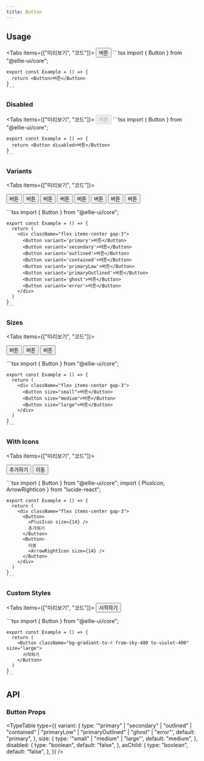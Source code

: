 ```yaml
---
title: Button
---
```



## Usage

<Tabs items={["미리보기", "코드"]}>
  <Tab value="미리보기">
    <ComponentDemo>
      <Button>버튼</Button>
    </ComponentDemo>
  </Tab>
  <Tab value="코드">
    ```tsx
    import { Button } from "@ellie-ui/core";

    export const Example = () => {
      return <Button>버튼</Button>
    }
    ```

  </Tab>
</Tabs>

### Disabled

<Tabs items={["미리보기", "코드"]}>
  <Tab value="미리보기">
    <ComponentDemo>
      <Button disabled>버튼</Button>
    </ComponentDemo>
  </Tab>
  <Tab value="코드">
    ```tsx
    import { Button } from "@ellie-ui/core";

    export const Example = () => {
      return <Button disabled>버튼</Button>
    }
    ```

  </Tab>
</Tabs>

### Variants

<Tabs items={["미리보기", "코드"]}>
  <Tab value="미리보기">
    <ComponentDemo>
      <div className='flex items-center gap-3'>
        <Button variant='primary'>버튼</Button>
        <Button variant='secondary'>버튼</Button>
        <Button variant='outlined'>버튼</Button>
        <Button variant='contained'>버튼</Button>
        <Button variant='primaryLow'>버튼</Button>
        <Button variant='primaryOutlined'>버튼</Button>
        <Button variant='ghost'>버튼</Button>
        <Button variant='error'>버튼</Button>
      </div>
    </ComponentDemo>

  </Tab>
  <Tab value="코드">
    ```tsx
    import { Button } from "@ellie-ui/core";

    export const Example = () => {
      return (
        <div className="flex items-center gap-3">
          <Button variant='primary'>버튼</Button>
          <Button variant='secondary'>버튼</Button>
          <Button variant='outlined'>버튼</Button>
          <Button variant='contained'>버튼</Button>
          <Button variant='primaryLow'>버튼</Button>
          <Button variant='primaryOutlined'>버튼</Button>
          <Button variant='ghost'>버튼</Button>
          <Button variant='error'>버튼</Button>
        </div>
      )
    }
    ```

  </Tab>
</Tabs>

### Sizes

<Tabs items={["미리보기", "코드"]}>
  <Tab value="미리보기">
    <ComponentDemo>
    <div className='flex items-center gap-3'>
      <Button size='small'>버튼</Button>
      <Button size='medium'>버튼</Button>
      <Button size='large'>버튼</Button>
    </div>
    </ComponentDemo>

  </Tab>
  <Tab value="코드">
    ```tsx
    import { Button } from "@ellie-ui/core";

    export const Example = () => {
      return (
        <div className="flex items-center gap-3">
          <Button size="small">버튼</Button>
          <Button size="medium">버튼</Button>
          <Button size="large">버튼</Button>
        </div>
      )
    }
    ```

  </Tab>
</Tabs>

### With Icons

<Tabs items={["미리보기", "코드"]}>
  <Tab value="미리보기">
    <ComponentDemo>
      <div className='flex items-center gap-3'>
        <Button>
          <PlusIcon size={14} />
          추가하기
        </Button>
        <Button>
          이동
          <ArrowRightIcon size={14} />
        </Button>
      </div>
    </ComponentDemo>

  </Tab>
  <Tab value="코드">
    ```tsx
    import { Button } from "@ellie-ui/core";
    import { PlusIcon, ArrowRightIcon } from "lucide-react";

    export const Example = () => {
      return (
        <div className="flex items-center gap-3">
          <Button>
            <PlusIcon size={14} />
            추가하기
          </Button>
          <Button>
            이동
            <ArrowRightIcon size={14} />
          </Button>
        </div>
      )
    }
    ```

  </Tab>
</Tabs>

### Custom Styles

<Tabs items={["미리보기", "코드"]}>
  <Tab value="미리보기">
    <ComponentDemo>
      <Button className="bg-gradient-to-r from-sky-400 to-violet-400" size="large">
        시작하기
      </Button>
    </ComponentDemo>

  </Tab>
  <Tab value="코드">
    ```tsx
    import { Button } from "@ellie-ui/core";

    export const Example = () => {
      return (
        <Button className="bg-gradient-to-r from-sky-400 to-violet-400" size="large">
          시작하기
        </Button>
      )
    }
    ```

  </Tab>
</Tabs>

## API

### Button Props

<TypeTable
  type={{
    variant: {
      type: '"primary" | "secondary" | "outlined" | "contained" | "primaryLow" | "primaryOutlined" | "ghost" | "error"',
      default: "primary",
    },
    size: {
      type: '"small" | "medium" | "large"',
      default: "medium",
    },
    disabled: {
      type: "boolean",
      default: "false",
    },
    asChild: {
      type: "boolean",
      default: "false",
    },
  }}
/>
